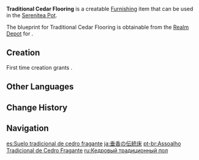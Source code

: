 {{Furnishing Infobox
|id             = 360201
|image          = Item Traditional Cedar Flooring.png
|category       = Decoration
|subcategory    = Flooring
|quality        = 3
|adeptal_energy = 30

|description    = A simple but lovely wooden floor that is very resistant to abrasion due to the special lacquering process it has undergone. The special components in the lacquering makes Pyro unsuitable for cleaning this flooring, however.<br />Anemo... is not a good idea either.
|blueprint      = Realm Depot
}}
'''Traditional Cedar Flooring''' is a creatable [[Furnishing]] item that can be used in the [[Serenitea Pot]].

The blueprint for Traditional Cedar Flooring is obtainable from the [[Realm Depot]] for {{Item|Realm Currency|24|x=160}}.

==Creation==
First time creation grants {{Item|Trust|24|x=60}}.
{{Recipe
|type = Creation
|time = 14h
|Fragrant Cedar Wood = 4
|Red Dye = 8
|sort = Fragrant Cedar Wood;Red Dye
}}

==Other Languages==
{{Other Languages
|default_hidden = 1
|en      = Traditional Cedar Flooring
|zhs     = 垂香木传统地板
|zhs_rm  = Chuíxiāng-mù Chuántǒng Dìbǎn
|zht     = 垂香木傳統地板
|zht_rm  = Chuíxiāng-mù Chuántǒng Dìbǎn
|ja      = 垂香の伝統床
|ja_rm   = Suikou no Dentou Yuka
|ko      = 수향나무 전통 바닥
|ko_rm   = Suhyangnamu Jeontong Badak
|es      = Suelo tradicional de cedro fragante
|fr      = Plancher traditionnel en cèdre
|ru      = Кедровый традиционный пол
|th      = พื้นไม้หอมแบบดั้งเดิม
|th_rm   = 
|vi      = Sàn Gỗ Thùy Hương Truyền Thống
|de      = Traditioneller Zedernboden
|id      = Ubin dari Kayu Aras
|pt      = Assoalho Tradicional de Cedro Fragrante
|tr      = Geleneksel Sedir Döşeme
|it      = Pavimento tradizionale in cedro
}}

==Change History==
{{Change History|1.5}}

==Navigation==
{{Furnishing Navbox|interior}}

[[es:Suelo tradicional de cedro fragante]]
[[ja:垂香の伝統床]]
[[pt-br:Assoalho Tradicional de Cedro Fragante]]
[[ru:Кедровый традиционный пол]]
